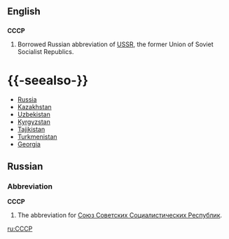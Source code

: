 ==English==

==={{Abbreviation}}===
'''СССР'''
# Borrowed Russian abbreviation of [[USSR]], the former Union of Soviet Socialist Republics.

={{-seealso-}}=
*[[Russia]]
*[[Kazakhstan]]
*[[Uzbekistan]]
*[[Kyrgyzstan]]
*[[Tajikistan]]
*[[Turkmenistan]]
*[[Georgia]]

==Russian==
===Abbreviation===
'''CCCP'''
#The abbreviation for [[Союз Советских Социалистических Республик]].

[[ru:СССР]]